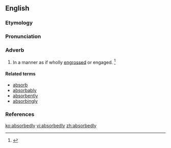 ==English==

===Etymology===
{{suffix|absorbed|ly}}

===Pronunciation===
{{a|US}} {{IPA|/æbˈsɔɹb.ɪd.li/|/æbˈzɔɹb.ɪd.li/|/əbˈsɔɹb.ɪd.li/|/əbˈzɔɹb.ɪd.li/}}

===Adverb===
{{en-adv}}

# In a manner as if wholly [[engrossed]] or engaged. {{defdate|First attested in the mid 19<sup>th</sup> century.}}<ref name=SOED>{{reference-book | last =| first = | authorlink =  | coauthors =  | editor =Brown, Lesley  | others =  | title = The Shorter Oxford English Dictionary | origdate =  | origyear = 1933| origmonth =  | url =  | format =  | accessdate =  | accessyear =  | accessmonth =  | edition = 5th | date =  | year =2003| month =  | publisher =Oxford University Press  | location =Oxford, UK | language =  | id =  | doi = | isbn =978-0-19-860575-7 | lccn = | ol = | pages =9| chapter =  | chapterurl =  | quote =}}</ref>

====Related terms====
* [[absorb]]
* [[absorbably]]
* [[absorbently]]
* [[absorbingly]]

===References===
<references/>

[[ko:absorbedly]]
[[vi:absorbedly]]
[[zh:absorbedly]]